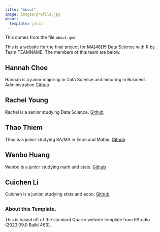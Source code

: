 ```yaml
---
title: "About"
image: images/profile.jpg
about:
  template: jolla
---
```



This comes from the file `about.qmd`.

This is a website for the final project for MA[46]15 Data Science with R by Team TEAMNAME.
The members of this team are below.

## Hannah Choe 
Hannah is a junior majoring in Data Science and minoring in Business Administration
[Github](https://github.com/hanchoe13)

## Rachel Young
Rachel is a senior studying Data Science. 
[Github](https://github.com/rachely8)

## Thao Thiem
Thao is a junior studying BA/MA in Econ and Maths. [Github](https://github.com/thiemthanhthao)

## Wenbo Huang
Wenbo is a junior studying math and stats.
[Github](https://github.com/TonyH0216)

## Cuichen Li 
Cuichen is a junior, studying stats and econ. 
[Github](https://github.com/CuiChenLI227)



## 
<!-- Please leave in the information below -->

### About this Template.

This is based off of the standard Quarto website template from RStudio (2023.09.0 Build 463).
